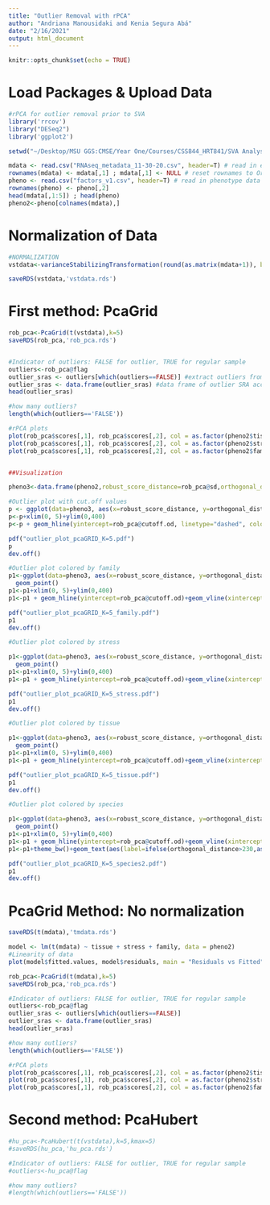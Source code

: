 ```yaml
---
title: "Outlier Removal with rPCA"
author: "Andriana Manousidaki and Kenia Segura Abá"
date: "2/16/2021"
output: html_document
---
```


```r
knitr::opts_chunk$set(echo = TRUE)
```

# Load Packages & Upload Data
```r
#rPCA for outlier removal prior to SVA
library('rrcov')
library("DESeq2")
library('ggplot2')

setwd("~/Desktop/MSU GGS:CMSE/Year One/Courses/CSS844_HRT841/SVA Analysis/")

mdata <- read.csv("RNAseq_metadata_11-30-20.csv", header=T) # read in expression data
rownames(mdata) <- mdata[,1] ; mdata[,1] <- NULL # reset rownames to Orthogroup columns
pheno <- read.csv("factors_v1.csv", header=T) # read in phenotype data
rownames(pheno) <- pheno[,2]
head(mdata[,1:5]) ; head(pheno)
pheno2<-pheno[colnames(mdata),]
```

# Normalization of Data
```r
#NORMALIZATION
vstdata<-varianceStabilizingTransformation(round(as.matrix(mdata+1)), blind = TRUE, fitType = "local")

saveRDS(vstdata,'vstdata.rds')
```

# First method: PcaGrid 
```r
rob_pca<-PcaGrid(t(vstdata),k=5)
saveRDS(rob_pca,'rob_pca.rds')


#Indicator of outliers: FALSE for outlier, TRUE for regular sample
outliers<-rob_pca@flag
outlier_sras <- outliers[which(outliers==FALSE)] #extract outliers from rob_pca
outlier_sras <- data.frame(outlier_sras) #data frame of outlier SRA accessions
head(outlier_sras)

#how many outliers?
length(which(outliers=='FALSE'))

#rPCA plots
plot(rob_pca$scores[,1], rob_pca$scores[,2], col = as.factor(pheno2$tissue), main = "Tissue")
plot(rob_pca$scores[,1], rob_pca$scores[,2], col = as.factor(pheno2$stress), main = "Stress")
plot(rob_pca$scores[,1], rob_pca$scores[,2], col = as.factor(pheno2$family), main = "Family")


##Visualization

pheno3<-data.frame(pheno2,robust_score_distance=rob_pca@sd,orthogonal_distance=rob_pca@od)

#Outlier plot with cut.off values
p <- ggplot(data=pheno3, aes(x=robust_score_distance, y=orthogonal_distance)) + geom_point()
p<-p+xlim(0, 5)+ylim(0,400)
p<-p + geom_hline(yintercept=rob_pca@cutoff.od, linetype="dashed", color = "red")+geom_vline(xintercept =rob_pca@cutoff.sd,color = "blue")

pdf("outlier_plot_pcaGRID_K=5.pdf")
p
dev.off()

#Outlier plot colored by family
p1<-ggplot(data=pheno3, aes(x=robust_score_distance, y=orthogonal_distance,color=family)) + 
  geom_point()
p1<-p1+xlim(0, 5)+ylim(0,400)
p1<-p1 + geom_hline(yintercept=rob_pca@cutoff.od)+geom_vline(xintercept =rob_pca@cutoff.sd)

pdf("outlier_plot_pcaGRID_K=5_family.pdf")
p1
dev.off()

#Outlier plot colored by stress

p1<-ggplot(data=pheno3, aes(x=robust_score_distance, y=orthogonal_distance,color=stress)) + 
  geom_point()
p1<-p1+xlim(0, 5)+ylim(0,400)
p1<-p1 + geom_hline(yintercept=rob_pca@cutoff.od)+geom_vline(xintercept =rob_pca@cutoff.sd)

pdf("outlier_plot_pcaGRID_K=5_stress.pdf")
p1
dev.off()

#Outlier plot colored by tissue

p1<-ggplot(data=pheno3, aes(x=robust_score_distance, y=orthogonal_distance,color=tissue)) + 
  geom_point()
p1<-p1+xlim(0, 5)+ylim(0,400)
p1<-p1 + geom_hline(yintercept=rob_pca@cutoff.od)+geom_vline(xintercept =rob_pca@cutoff.sd)

pdf("outlier_plot_pcaGRID_K=5_tissue.pdf")
p1
dev.off()

#Outlier plot colored by species

p1<-ggplot(data=pheno3, aes(x=robust_score_distance, y=orthogonal_distance,color=species)) + 
  geom_point()
p1<-p1+xlim(0, 5)+ylim(0,400)
p1<-p1 + geom_hline(yintercept=rob_pca@cutoff.od)+geom_vline(xintercept =rob_pca@cutoff.sd)
p1<-p1+theme_bw()+geom_text(aes(label=ifelse(orthogonal_distance>230,as.character(species),'')),hjust=0, vjust=0)+theme(legend.position = "none")

pdf("outlier_plot_pcaGRID_K=5_species2.pdf")
p1
dev.off()
```

# PcaGrid Method: No normalization
```r
saveRDS(t(mdata),'tmdata.rds')

model <- lm(t(mdata) ~ tissue + stress + family, data = pheno2)
#Linearity of data
plot(model$fitted.values, model$residuals, main = "Residuals vs Fitted")

rob_pca<-PcaGrid(t(mdata),k=5)
saveRDS(rob_pca,'rob_pca.rds')

#Indicator of outliers: FALSE for outlier, TRUE for regular sample
outliers<-rob_pca@flag
outlier_sras <- outliers[which(outliers==FALSE)] 
outlier_sras <- data.frame(outlier_sras)
head(outlier_sras)

#how many outliers?
length(which(outliers=='FALSE'))

#rPCA plots
plot(rob_pca$scores[,1], rob_pca$scores[,2], col = as.factor(pheno2$tissue), main = "Tissue")
plot(rob_pca$scores[,1], rob_pca$scores[,2], col = as.factor(pheno2$stress), main = "Stress")
plot(rob_pca$scores[,1], rob_pca$scores[,2], col = as.factor(pheno2$family), main = "Family")
```

# Second method: PcaHubert
```r
#hu_pca<-PcaHubert(t(vstdata),k=5,kmax=5)
#saveRDS(hu_pca,'hu_pca.rds')

#Indicator of outliers: FALSE for outlier, TRUE for regular sample
#outliers<-hu_pca@flag

#how many outliers?
#length(which(outliers=='FALSE'))
```